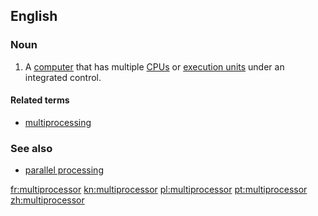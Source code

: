 ==English==

===Noun===
{{en-noun}}

# {{context|computer hardware|lang=en}} A [[computer]] that has multiple [[CPU]]s or [[execution unit]]s under an integrated control.

====Related terms====
*[[multiprocessing]]

===See also===
*[[parallel processing]]

[[fr:multiprocessor]]
[[kn:multiprocessor]]
[[pl:multiprocessor]]
[[pt:multiprocessor]]
[[zh:multiprocessor]]